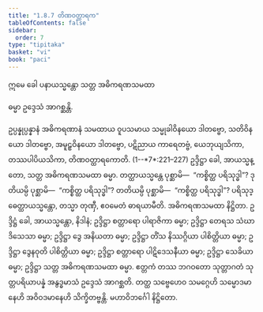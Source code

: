 ```yaml
---
title: "1.8.7 တိဏဝတ္ထာရက"
tableOfContents: false
sidebar:
  order: 7
type: "tipitaka"
basket: "vi"
book: "paci"
---
```



<DynamicBreadcrumb />


<Paragraph number="2093" type="center" book="paci">
ဣမေ ခေါ ပနာယသ္မန္တော သတ္တ အဓိကရဏသမထာ

  
ဓမ္မာ ဥဒ္ဒေသံ အာဂစ္ဆန္တိ.


</Paragraph>

<Division number="655" book="paci">

<Paragraph number="2094" book="paci">
ဥပ္ပန္နုပ္ပန္နာနံ အဓိကရဏာနံ သမထာယ ဝူပသမာယ သမ္မုခါဝိနယော ဒါတဗ္ဗော, သတိဝိနယော ဒါတဗ္ဗော, အမူဠှဝိနယော ဒါတဗ္ဗော, ပဋိညာယ ကာရေတဗ္ဗံ, ယေဘုယျသိကာ, တဿပါပိယသိကာ, တိဏဝတ္ထာရကောတိ. (1--*7*:<Emphasis>221–227</Emphasis>)
</Paragraph>

<Paragraph number="2095" book="paci">
ဥဒ္ဒိဋ္ဌာ ခေါ, အာယသ္မန္တော, သတ္တ အဓိကရဏသမထာ ဓမ္မာ. တတ္ထာယသ္မန္တေ ပုစ္ဆာမိ—  “ကစ္စိတ္ထ ပရိသုဒ္ဓါ”? ဒုတိယမ္ပိ ပုစ္ဆာမိ—  “ကစ္စိတ္ထ ပရိသုဒ္ဓါ”? တတိယမ္ပိ ပုစ္ဆာမိ—  “ကစ္စိတ္ထ ပရိသုဒ္ဓါ”? ပရိသုဒ္ဓေတ္ထာယသ္မန္တော, တသ္မာ တုဏှီ, ဧဝမေတံ ဓာရယာမီတိ.

</Paragraph>
</Division>

<Paragraph number="2096" type="center" book="paci">
အဓိကရဏသမထာ နိဋ္ဌိတာ.


</Paragraph>

<Paragraph number="2097" book="paci">
ဥဒ္ဒိဋ္ဌံ ခေါ, အာယသ္မန္တော, နိဒါနံ; ဥဒ္ဒိဋ္ဌာ စတ္တာရော ပါရာဇိကာ ဓမ္မာ; ဥဒ္ဒိဋ္ဌာ တေရသ သံဃာဒိသေသာ ဓမ္မာ; ဥဒ္ဒိဋ္ဌာ ဒွေ အနိယတာ ဓမ္မာ; ဥဒ္ဒိဋ္ဌာ တိံသ နိဿဂ္ဂိယာ ပါစိတ္တိယာ ဓမ္မာ; ဥဒ္ဒိဋ္ဌာ ဒွေနဝုတိ ပါစိတ္တိယာ ဓမ္မာ; ဥဒ္ဒိဋ္ဌာ စတ္တာရော ပါဋိဒေသနီယာ ဓမ္မာ; ဥဒ္ဒိဋ္ဌာ သေခိယာ ဓမ္မာ; ဥဒ္ဒိဋ္ဌာ သတ္တ အဓိကရဏသမထာ ဓမ္မာ. ဧတ္တကံ တဿ ဘဂဝတော သုတ္တာဂတံ သုတ္တပရိယာပန္နံ အနွဒ္ဓမာသံ ဥဒ္ဒေသံ အာဂစ္ဆတိ. တတ္ထ သဗ္ဗေဟေဝ သမဂ္ဂေဟိ သမ္မောဒမာနေဟိ အဝိဝဒမာနေဟိ သိက္ခိတဗ္ဗန္တိ.

</Paragraph>

<Paragraph number="2098" type="center" book="paci">
မဟာဝိဘင်္ဂေါ နိဋ္ဌိတော.
</Paragraph>